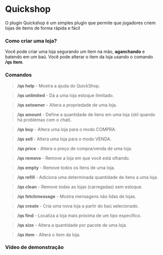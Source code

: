 # Quickshop

O plugin Quickshop é um simples plugin que permite que jogadores criem lojas de items de forma rápida e fácil

### Como criar uma loja?

Você pode criar uma loja segurando um item na mão, **aganchando** e batendo em um baú. Você pode alterar o item da loja usando o comando **/qs item**.

### Comandos

> **/qs help** - Mostra a ajuda do QuickShop.

> **/qs unlimited** - Dá a uma loja estoque ilimitado.

> **/qs setowner** - Altera a propriedade de uma loja.

> **/qs amount** - Define a quantidade de itens em uma loja (útil quando há problemas com o chat).

> **/qs buy** - Altera uma loja para o modo COMPRA.

> **/qs sell** - Altera uma loja para o modo VENDA.

> **/qs price** - Altera o preço de compra/venda de uma loja.

> **/qs remove** - Remove a loja em que você está olhando.

> **/qs empty** - Remove todos os itens de uma loja.

> **/qs refill** - Adiciona uma determinada quantidade de itens a uma loja.

> **/qs clean** - Remove todas as lojas (carregadas) sem estoque.

> **/qs fetchmessage** - Mostra mensagens não lidas de lojas.

> **/qs create** - Cria uma nova loja a partir do baú selecionado.

> **/qs find** - Localiza a loja mais próxima de um tipo específico.

> **/qs size** - Altera a quantidade por pacote de uma loja.

> **/qs item** - Altera o item da loja.

### Vídeo de demonstração

<YoutubeEmbed src='https://www.youtube-nocookie.com/embed/kM9otG8BEx0' />